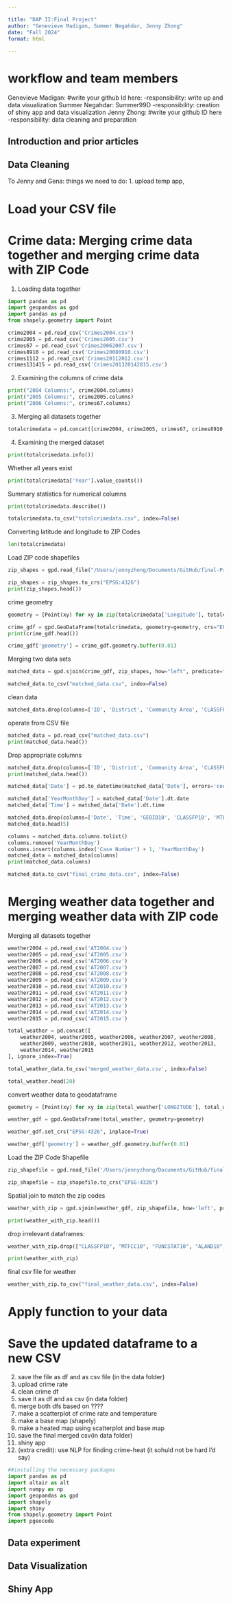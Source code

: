 ```yaml
---

title: "DAP II:Final Project"
author: "Genevieve Madigan, Summer Negahdar, Jenny Zhong"
date: "Fall 2024"
format: html

---
```

# workflow and team members
Genevieve Madigan: #write your github Id here: 
-responsibility: write up and data visualization
Summer Negahdar: Summer99D
-responsibility: creation of shiny app and data visualization
Jenny Zhong: #write your github ID here
-responsibility: data cleaning and preparation



## Introduction and prior articles




## Data Cleaning

To Jenny and Gena: 
things we need to do:
1. upload temp app,


# Load your CSV file
# Crime data: Merging crime data together and merging crime data with ZIP Code
1. Loading data together
```python
import pandas as pd
import geopandas as gpd
import pandas as pd
from shapely.geometry import Point
```

```python
crime2004 = pd.read_csv('Crimes2004.csv')
crime2005 = pd.read_csv('Crimes2005.csv')
crimes67 = pd.read_csv('Crimes20062007.csv')
crimes8910 = pd.read_csv('Crimes20080910.csv')
crimes1112 = pd.read_csv('Crimes20112012.csv')
crimes131415 = pd.read_csv('Crimes201320142015.csv')
```

2. Examining the columns of crime data 
```python
print("2004 Columns:", crime2004.columns)
print("2005 Columns:", crime2005.columns)
print("2006 Columns:", crimes67.columns)
```

3. Merging all datasets together
```python
totalcrimedata = pd.concat([crime2004, crime2005, crimes67, crimes8910, crimes1112, crimes131415])
``` 

4. Examining the merged dataset
```python
print(totalcrimedata.info())
```


Whether all years exist
```python
print(totalcrimedata['Year'].value_counts())
```

Summary statistics for numerical columns 
```python
print(totalcrimedata.describe())
```

```python
totalcrimedata.to_csv("totalcrimedata.csv", index=False)
```

Converting latitude and longitude to ZIP Codes
```python
len(totalcrimedata)
```

Load ZIP code shapefiles
```python
zip_shapes = gpd.read_file("/Users/jennyzhong/Documents/GitHub/final-Project-DAP-II/ZIP Code Shapefiles/tl_2015_us_zcta510.shp")
```

```python
zip_shapes = zip_shapes.to_crs("EPSG:4326")
print(zip_shapes.head())
```

crime geometry
```python
geometry = [Point(xy) for xy in zip(totalcrimedata['Longitude'], totalcrimedata['Latitude'])]
```

```python
crime_gdf = gpd.GeoDataFrame(totalcrimedata, geometry=geometry, crs="EPSG:4326") 
print(crime_gdf.head())
```

```python
crime_gdf['geometry'] = crime_gdf.geometry.buffer(0.01)
```

Merging two data sets
```python
matched_data = gpd.sjoin(crime_gdf, zip_shapes, how="left", predicate="intersects")

matched_data.to_csv("matched_data.csv", index=False)
```

clean data
```python
matched_data.drop(columns=['ID', 'District', 'Community Area', 'CLASSFP10', 'MTFCC10', 'FUNCSTAT10', 'ALAND10', 'AWATER10', 'FBI Code', 'Updated On', 'GEOID10'], inplace=True)
```

operate from CSV file
```python
matched_data = pd.read_csv("matched_data.csv")
print(matched_data.head())
```

Drop appropriate columns 
```python
matched_data.drop(columns=['ID', 'District', 'Community Area', 'CLASSFP10', 'MTFCC10', 'FUNCSTAT10', 'ALAND10', 'AWATER10', 'FBI Code', 'Updated On', 'GEOID10'], inplace=True)
print(matched_data.head())
```

```python
matched_data['Date'] = pd.to_datetime(matched_data['Date'], errors='coerce')
```

```python
matched_data['YearMonthDay'] = matched_data['Date'].dt.date
matched_data['Time'] = matched_data['Date'].dt.time
```

```python
matched_data.drop(columns=['Date', 'Time', 'GEOID10', 'CLASSFP10', 'MTFCC10', 'FUNCSTAT10', 'ALAND10', 'AWATER10', 'Updated On', 'FBI Code'], inplace=True)
matched_data.head(5)
```

```python
columns = matched_data.columns.tolist()
columns.remove('YearMonthDay')
columns.insert(columns.index('Case Number') + 1, 'YearMonthDay')
matched_data = matched_data[columns]
print(matched_data.columns)
```

```python
matched_data.to_csv("final_crime_data.csv", index=False)
```

# Merging weather data together and merging weather data with ZIP code 

Merging all datasets together
```python
weather2004 = pd.read_csv('AT2004.csv')
weather2005 = pd.read_csv('AT2005.csv')
weather2006 = pd.read_csv('AT2006.csv')
weather2007 = pd.read_csv('AT2007.csv')
weather2008 = pd.read_csv('AT2008.csv')
weather2009 = pd.read_csv('AT2009.csv')
weather2010 = pd.read_csv('AT2010.csv')
weather2011 = pd.read_csv('AT2011.csv')
weather2012 = pd.read_csv('AT2012.csv')
weather2013 = pd.read_csv('AT2013.csv')
weather2014 = pd.read_csv('AT2014.csv')
weather2015 = pd.read_csv('AT2015.csv')
```

```python
total_weather = pd.concat([
    weather2004, weather2005, weather2006, weather2007, weather2008, 
    weather2009, weather2010, weather2011, weather2012, weather2013, 
    weather2014, weather2015
], ignore_index=True)

total_weather_data.to_csv('merged_weather_data.csv', index=False)
```

```python
total_weather.head(20)
```

convert weather data to geodataframe
```python
geometry = [Point(xy) for xy in zip(total_weather['LONGITUDE'], total_weather['LATITUDE'])]

weather_gdf = gpd.GeoDataFrame(total_weather, geometry=geometry)

weather_gdf.set_crs("EPSG:4326", inplace=True)

weather_gdf['geometry'] = weather_gdf.geometry.buffer(0.01)
```

Load the ZIP Code Shapefile
```python
zip_shapefile = gpd.read_file('/Users/jennyzhong/Documents/GitHub/final-Project-DAP-II/ZIP_Code_Shapefiles/tl_2015_us_zcta510.shp')

zip_shapefile = zip_shapefile.to_crs("EPSG:4326")
```

Spatial join to match the zip codes
```python
weather_with_zip = gpd.sjoin(weather_gdf, zip_shapefile, how='left', predicate='intersects')

print(weather_with_zip.head())
```

drop irrelevant dataframes: 
```python
weather_with_zip.drop(["CLASSFP10", "MTFCC10", "FUNCSTAT10", "ALAND10", "AWATER10", "GEOID10"], axis=1, inplace=True)

print(weather_with_zip)
```

final csv file for weather 
```python
weather_with_zip.to_csv("final_weather_data.csv", index=False)
```

# Apply function to your data

# Save the updated dataframe to a new CSV




2. save the file as df and as csv file (in the data folder)
3. upload crime rate
4. clean crime df
5. save it as df and as csv (in data folder)
6. merge both dfs based on ????
7. make a scatterplot of crime rate and temperature
8. make a base map (shapely)
9. make a heated map using scatterplot and base map
10. save the final merged csv(in data folder)
11. shiny app
12. (extra credit): use NLP for finding crime-heat (it sohuld not be hard I'd say)



```python
##installing the necessary packages
import pandas as pd
import altair as alt
import numpy as np
import geopandas as gpd
import shapely
import shiny
from shapely.geometry import Point
import pgeocode
```



## Data experiment


## Data Visualization


## Shiny App
